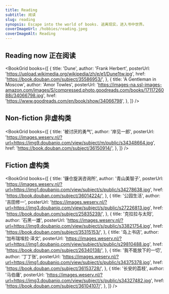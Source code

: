 ```yaml
---
title: Reading
subtitle: 阅读
slug: reading
synopsis: Escape into the world of books. 逃离现实，进入书中世界。
coverImageUrl: /hobbies/reading.jpeg
coverImageAlt: Reading
---
```


## Reading now 正在阅读

<BookGrid
  books={[
    {
      title: 'Dune',
      author: 'Frank Herbert',
      posterUrl: 'https://upload.wikimedia.org/wikipedia/zh/e/e1/Dune1tw.jpg',
      href: 'https://book.douban.com/subject/35586953/',
    },
    {
      title: 'A Gentleman in Moscow',
      author: 'Amor Towles',
      posterUrl:
        'https://images-na.ssl-images-amazon.com/images/S/compressed.photo.goodreads.com/books/1711726088i/34066798.jpg',
      href: 'https://www.goodreads.com/en/book/show/34066798',
    },
  ]}
/>

## Non-fiction 非虚构类

<BookGrid
  books={[
    {
      title: '被讨厌的勇气',
      author: '岸见一郎',
      posterUrl:
        'https://images.weserv.nl/?url=https://img9.doubanio.com/view/subject/m/public/s34348664.jpg',
      href: 'https://book.douban.com/subject/36150914/',
    },
  ]}
/>

## Fiction 虚构类

<BookGrid
  books={[
    {
      title: '镰仓旋涡咨询所',
      author: '青山美智子',
      posterUrl:
        'https://images.weserv.nl/?url=https://img1.doubanio.com/view/subject/s/public/s34278638.jpg',
      href: 'https://book.douban.com/subject/36014224/',
    },
    {
      title: '公园生活',
      author: '吉田修一',
      posterUrl:
        'https://images.weserv.nl/?url=https://img3.doubanio.com/view/subject/s/public/s27226813.jpg',
      href: 'https://book.douban.com/subject/25835239/',
    },
    {
      title: '克拉拉与太阳',
      author: '石黑一雄',
      posterUrl:
        'https://images.weserv.nl/?url=https://img9.doubanio.com/view/subject/s/public/s33821754.jpg',
      href: 'https://book.douban.com/subject/35315153/',
    },
    {
      title: '岛上书店',
      author: '加布瑞埃拉·泽文',
      posterUrl:
        'https://images.weserv.nl/?url=https://img1.doubanio.com/view/subject/s/public/s29810488.jpg',
      href: 'https://book.douban.com/subject/26340138/',
    },
    {
      title: '我不能放下的一切',
      author: '丁丁张',
      posterUrl:
        'https://images.weserv.nl/?url=https://img1.doubanio.com/view/subject/s/public/s34375378.jpg',
      href: 'https://book.douban.com/subject/36153728/',
    },
    {
      title: '长安的荔枝',
      author: '马伯庸',
      posterUrl:
        'https://images.weserv.nl/?url=https://img3.doubanio.com/view/subject/s/public/s34327482.jpg',
      href: 'https://book.douban.com/subject/36104107/',
    },
  ]}
/>
